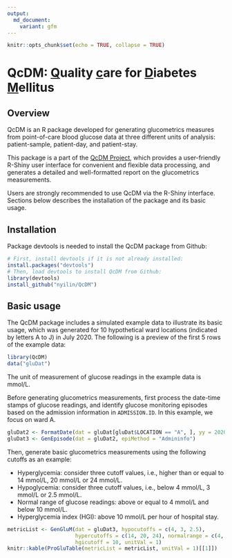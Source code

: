 ```yaml
---
output: 
  md_document:
    variant: gfm
---
```


```r
knitr::opts_chunk$set(echo = TRUE, collapse = TRUE)
```

# QcDM: <ins>Q</ins>uality <ins>c</ins>are for <ins>D</ins>iabetes <ins>M</ins>ellitus

## Overview

QcDM is an R package developed for generating glucometrics measures from
point-of-care blood glucose data at three different units of analysis:
patient-sample, patient-day, and patient-stay.

This package is a part of the 
[QcDM Project](https://github.com/nyilin/QcDM_Project.git), 
which provides a user-friendly R-Shiny user interface for convenient and 
flexible data processing, and generates a detailed and well-formatted report on 
the glucometrics measurements.

Users are strongly recommended to use QcDM via the R-Shiny interface. Sections
below describes the installation of the package and its basic usage.

## Installation

Package devtools is needed to install the QcDM package from Github:

```r
# First, install devtools if it is not already installed:
install.packages("devtools")
# Then, load devtools to install QcDM from Github:
library(devtools)
install_github("nyilin/QcDM")
```

## Basic usage

The QcDM package includes a simulated example data to illustrate its basic
usage, which was generated for 10 hypothetical ward locations (indicated by
letters A to J) in July 2020. The following is a preview of the first 5 rows of
the example data:

```r
library(QcDM)
data("gluDat")
```

The unit of measurement of glucose readings in the example data is mmol/L.

Before generating glucometrics measurements, first process the date-time stamps
of glucose readings, and identify glucose monitoring episodes based on the
admission information in `ADMISSION.ID`. In this example, we focus on ward A.

```r
gluDat2 <- FormatDate(dat = gluDat[gluDat$LOCATION == "A", ], yy = 2020, mm = 7)
gluDat3 <- GenEpisode(dat = gluDat2, epiMethod = "Admininfo")
```

Then, generate basic glucometrics measurements using the following cutoffs as an
example:

- Hyperglycemia: consider three cutoff values, i.e., higher than or equal to 14
mmol/L, 20 mmol/L or 24 mmol/L.
- Hypoglycemia: consider three cutoff values, i.e., below 4 mmol/L, 3 mmol/L or 
2.5 mmol/L.
- Normal range of glucose readings: above or equal to 4 mmol/L and below 10 mmol/L.
- Hyperglycemia index (HGI): above 10 mmol/L per hour of hospital stay.

```r
metricList <- GenGluM(dat = gluDat3, hypocutoffs = c(4, 3, 2.5),
                      hypercutoffs = c(14, 20, 24), normalrange = c(4, 10),
                      hgicutoff = 10, unitVal = 1)
knitr::kable(ProGluTable(metricList = metricList, unitVal = 1)[[1]])
```
